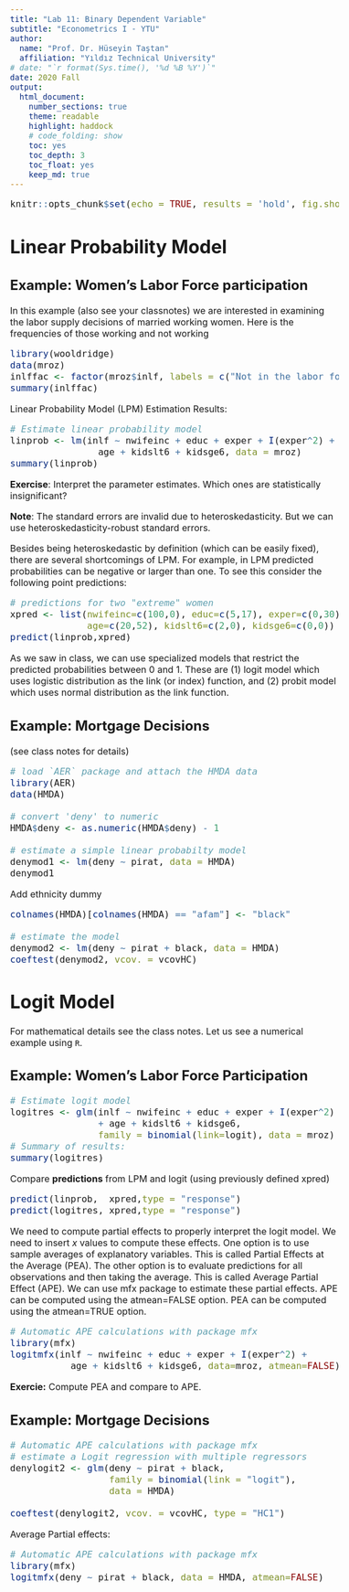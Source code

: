 ```yaml
---
title: "Lab 11: Binary Dependent Variable"
subtitle: "Econometrics I - YTU"
author: 
  name: "Prof. Dr. Hüseyin Taştan"
  affiliation: "Yıldız Technical University"
# date: "`r format(Sys.time(), '%d %B %Y')`"
date: 2020 Fall
output: 
  html_document:
    number_sections: true
    theme: readable
    highlight: haddock 
    # code_folding: show
    toc: yes
    toc_depth: 3
    toc_float: yes
    keep_md: true
---
```

<style type="text/css"> 
body{
  font-size: 12pt;
}
code.r{
  font-size: 12pt;
}
</style>

```r
knitr::opts_chunk$set(echo = TRUE, results = 'hold', fig.show = 'asis')
``` 

# Linear Probability Model 

## Example: Women's Labor Force participation 

In this example (also see your classnotes) we are interested in examining the labor supply decisions of married working women. Here is the frequencies of those working and not working
```r
library(wooldridge)
data(mroz)
inlffac <- factor(mroz$inlf, labels = c("Not in the labor force","In the labor force"))
summary(inlffac)
```


Linear Probability Model (LPM) Estimation Results: 

```r
# Estimate linear probability model
linprob <- lm(inlf ~ nwifeinc + educ + exper + I(exper^2) +
                age + kidslt6 + kidsge6, data = mroz)
summary(linprob)
```

**Exercise**: Interpret the parameter estimates. Which ones are statistically insignificant?

**Note**: The standard errors are invalid due to heteroskedasticity. But we can use heteroskedasticity-robust standard errors. 

Besides being heteroskedastic by definition (which can be easily fixed), there are several shortcomings of LPM. For example, in LPM predicted probabilities can be negative or larger than one. To see this consider the following point predictions: 

```r
# predictions for two "extreme" women 
xpred <- list(nwifeinc=c(100,0), educ=c(5,17), exper=c(0,30),
              age=c(20,52), kidslt6=c(2,0), kidsge6=c(0,0))
predict(linprob,xpred)
```

As we saw in class, we can use specialized models that restrict the predicted probabilities between 0 and 1. These are (1) logit model which uses logistic distribution as the link (or index) function, and (2) probit model which uses normal distribution as the link function.  

## Example: Mortgage Decisions

(see class notes for details)


```r
# load `AER` package and attach the HMDA data
library(AER)
data(HMDA)

# convert 'deny' to numeric
HMDA$deny <- as.numeric(HMDA$deny) - 1

# estimate a simple linear probabilty model
denymod1 <- lm(deny ~ pirat, data = HMDA)
denymod1
```

Add ethnicity dummy 

```r
colnames(HMDA)[colnames(HMDA) == "afam"] <- "black"

# estimate the model
denymod2 <- lm(deny ~ pirat + black, data = HMDA)
coeftest(denymod2, vcov. = vcovHC)
```


# Logit Model

For mathematical details see the class notes. Let us see a numerical example using `R`. 

## Example: Women's Labor Force Participation

```r
# Estimate logit model
logitres <- glm(inlf ~ nwifeinc + educ + exper + I(exper^2)
                + age + kidslt6 + kidsge6,
                family = binomial(link=logit), data = mroz)
# Summary of results:
summary(logitres)
```

Compare **predictions** from LPM and logit (using previously defined xpred)

```r
predict(linprob,  xpred,type = "response")
predict(logitres, xpred,type = "response")
```

We need to compute partial effects to properly interpret the logit model. 
We need to insert $x$ values to compute these effects. One option is to use sample averages of explanatory variables. This is called Partial Effects at the Average (PEA). The other option is to evaluate predictions for all observations and then taking the average. This is called Average Partial Effect (APE). 
We can use mfx package to estimate these partial effects. APE can be computed using the atmean=FALSE option. PEA can be computed using the atmean=TRUE option. 

```r
# Automatic APE calculations with package mfx
library(mfx)
logitmfx(inlf ~ nwifeinc + educ + exper + I(exper^2) + 
           age + kidslt6 + kidsge6, data=mroz, atmean=FALSE)
```

**Exercie:** Compute PEA and compare to APE. 

## Example: Mortgage Decisions 

```r
# Automatic APE calculations with package mfx
# estimate a Logit regression with multiple regressors
denylogit2 <- glm(deny ~ pirat + black, 
                  family = binomial(link = "logit"), 
                  data = HMDA)

coeftest(denylogit2, vcov. = vcovHC, type = "HC1")
```

Average Partial effects: 

```r
# Automatic APE calculations with package mfx
library(mfx)
logitmfx(deny ~ pirat + black, data = HMDA, atmean=FALSE)
```





<div class="tocify-extend-page" data-unique="tocify-extend-page" style="height: 0;"></div>


